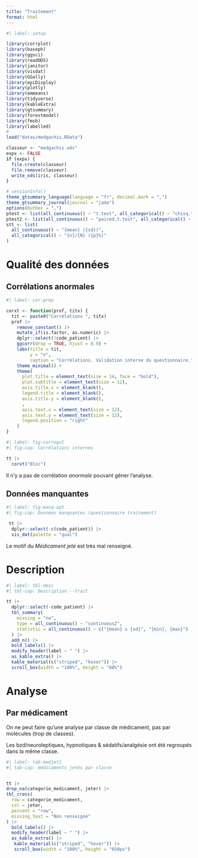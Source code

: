 ```yaml
---
title: "Traitement"
format: html
---
```


::: panel-tabset
```r
#| label: setup

library(corrplot)
library(baseph)
library(ggsci)
library(readODS)
library(janitor)
library(visdat)
library(GGally)
library(epiDisplay)
library(plotly)
library(emmeans)
library(tidyverse)
library(kableExtra)
library(gtsummary)
library(forestmodel)
library(fmsb)
library(labelled)
#
load("datas/medgachis.RData")

classeur <- "medgachis.ods"
expx <- FALSE
if (expx) {
  file.create(classeur)
  file.remove(classeur)
  write_ods(iris, classeur)
}

# sessionInfo()
theme_gtsummary_language(language = "fr", decimal.mark = ",")
theme_gtsummary_journal(journal = "jama")
options(OutDec = ",")
ptest <- list(all_continuous() ~ "t.test", all_categorical() ~ "chisq.test")
ptest2 <- list(all_continuous() ~ "paired.t.test", all_categorical() ~ "chisq.test")
stt <- list(
  all_continuous() ~ "{mean} ({sd})",
  all_categorical() ~ "{n}/{N} ({p}%)"
)
```

# Qualité des données

## Corrélations anormales

```r
#| label: cor-prep

corxt <- function(prof, titx) {
  tit <- paste0("Corrélations ", titx)
  prof |>
    remove_constant() |>
    mutate_if(is.factor, as.numeric) |>
    dplyr::select(!code_patient) |>
    ggcorr(drop = TRUE, hjust = 0.9) +
    labs(title = tit,
         y = "n",
         caption = "Corrélations. Validation interne du questionnaire.") +
    theme_minimal() +
    theme(
      plot.title = element_text(size = 14, face = "bold"),
      plot.subtitle = element_text(size = 12),
      axis.title.x = element_blank(),
      legend.title = element_blank(),
      axis.title.y = element_blank(),
      ,
      axis.text.x = element_text(size = 12),
      axis.text.y = element_text(size = 12),
      legend.position = "right"
    )
}
```

```r
#| label: fig-corregul
#| fig-cap: Corrélations internes

tt |>
  corxt("Bloc")
```

Il n'y a pas de corrélation *anormale* pouvant gêner l'analyse.

## Données manquantes

```r
#| label: fig-manq-apt
#| fig-cap: Données manquantes (questionnaire traitement)

 tt |>
  dplyr::select(-c(code_patient)) |>
  vis_dat(palette = "qual")
```

Le motif du *Médicament jeté* est très mal renseigné.

# Description

```r
#| label: tbl-desc
#| tbl-cap: Description --trait

tt |>
  dplyr::select(-code_patient) |>
  tbl_summary(
    missing = "no",
    type = all_continuous() ~ "continuous2",
    statistic = all_continuous() ~ c("{mean} ± {sd}", "{min}, {max}")
  ) |>
  add_n() |>
  bold_labels() |>
  modify_header(label ~ " ") |>
  as_kable_extra() |>
  kable_material(c("striped", "hover")) |>
  scroll_box(width = "100%", height = "80%")
```

# Analyse

## Par médicament

On ne peut faire qu'une analyse par classe de médicament, pas par molécules (trop de classes).

Les bzd/neuroleptiques, hypnotiques & sédatifs/analgésie ont été regroupés dans la même classe.

```r
#| label: tab-medjet1
#| tab-cap: médicaments jetés par classe


tt |> 
drop_na(categorie_medicament, jeter) |>
tbl_cross(
  row = categorie_medicament,
  col = jeter,
  percent = "row",
  missing_text = "Non renseigné"
) |> 
  bold_labels() |>
  modify_header(label ~ " ") |> 
  as_kable_extra() |> 
   kable_material(c("striped", "hover")) |> 
   scroll_box(width = "100%", height = "650px")
```
:::

